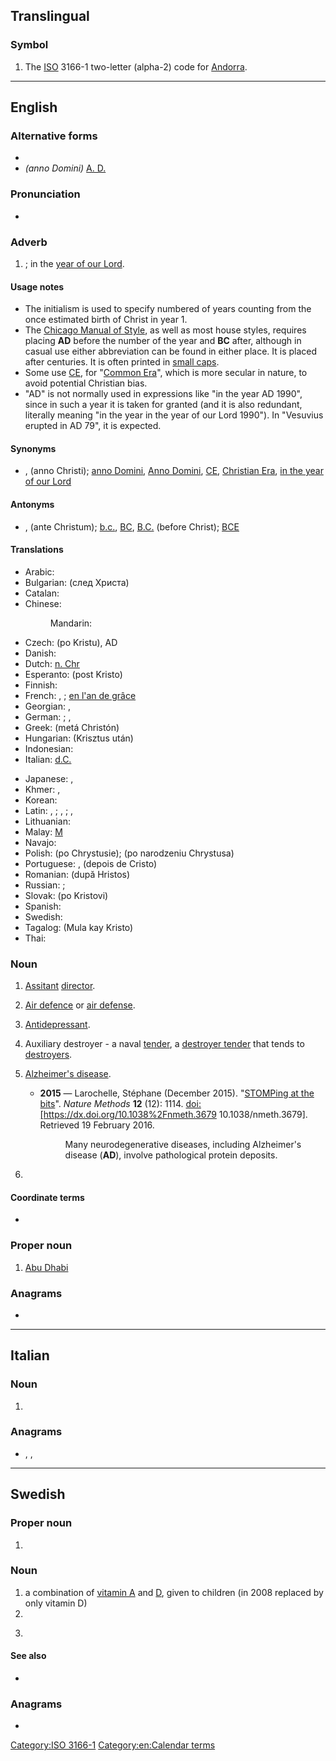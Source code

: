 {{also|Appendix:Variations of "ad"}}
==Translingual==

===Symbol===
{{head|mul|symbol}}

# The [[ISO]] 3166-1 two-letter (alpha-2) code for [[Andorra]].

[[Category:ISO 3166-1]]

----

==English==

===Alternative forms===
* {{l|en|A.D.}}
* ''(anno Domini)'' [[A. D.]]

===Pronunciation===
* {{audio|en|En-us-AD.ogg|audio (US)}}

===Adverb===
{{en-adv|?}}

# {{lb|en|often|punctuated}} {{initialism of|en|anno Domini|nodot=1}} {{q|borrowed from Latin}}; in the [[year of our Lord]].
#: {{ux|en|They had a vibrant culture from the 3rd century <small>BC</small> to the 2nd century '''<small>AD</small>'''.}}
#: {{ux|en|Today is {{CURRENTDAY}} {{CURRENTMONTHNAME}} '''AD''' {{CURRENTYEAR}}.}}

====Usage notes====
* The initialism is used to specify numbered of years counting from the once estimated birth of Christ in year 1.
* The [[w:Chicago Manual of Style|Chicago Manual of Style]], as well as most house styles, requires placing '''AD''' before the number of the year and '''BC''' after, although in casual use either abbreviation can be found in either place. It is placed after centuries. It is often printed in [[small caps]].
* Some use [[CE]], for "[[Common Era]]", which is more secular in nature, to avoid potential Christian bias.
* "AD" is not normally used in expressions like "in the year AD 1990", since in such a year it is taken for granted (and it is also redundant, literally meaning "in the year in the year of our Lord 1990"). In "Vesuvius erupted in AD 79", it is expected.

====Synonyms====
* {{sense|anno Domini}} {{l|en|AC}}, {{l|en|A.C.}} (anno Christi); [[anno Domini]], [[Anno Domini]], [[CE]], [[Christian Era]], [[in the year of our Lord]]

====Antonyms====
* {{sense|anno Domini}} {{l|en|AC}}, {{l|en|A.C.}} (ante Christum); [[b.c.]], [[BC]], [[B.C.]] (before Christ); [[BCE]]

====Translations====
{{trans-top|anno Domini}}
* Arabic: {{t-needed|ar}}
* Bulgarian: {{t|bg|сл. Хр.}} (след Xpиста)
* Catalan: {{t+|ca|dC}}
* Chinese:
*: Mandarin: {{t+|cmn|公元|tr=gōngyuán}}
* Czech: {{t+|cs|po Kr.}} (po Kristu), AD
* Danish: {{t|da|e.Kr.}} {{gloss|efter Kristus}}
* Dutch: [[n. Chr]] {{gloss|na Christus}}
* Esperanto: {{t+|eo|p.K.}} (post Kristo)
* Finnish: {{t+|fi|jKr.}} {{gloss|jälkeen Kristuksen}}
* French: {{t+|fr|ap. J.-C.}}, {{t+|fr|apr. J.-C.}} {{gloss|après Jésus-Christ}}; [[en l'an de grâce]] {{qualifier|archaic}}
* Georgian: {{t|ka|ახ. წ.}}, {{t+|ka|ჩვ. წ.}}
* German: {{t+|de|n. Chr.}} {{gloss|[[nach Christus]], [[nach Christo]]}}; {{t|de|n. Chr. Geb.}}, {{t|de|n. Chr. G.}} {{gloss|nach Christi Geburt}}
* Greek: {{t+|el|μ.Χ.|sc=Grek}} (metá Christón)
* Hungarian: {{t+|hu|Kr. u.}} (Krisztus után)
* Indonesian: {{t+|id|Masehi}}
* Italian: [[d.C.]] {{gloss|dopo Cristo}}
{{trans-mid}}
* Japanese: {{t+|ja|西暦|tr=seireki}}, {{t+|ja|紀元|tr=kigen}}
* Khmer: {{t+|km|គ.ស.|tr=kɔɔ sɑɑ|sc=Khmr}}, {{t|km|គ្រិស្តសករាជ​|tr=krɨh sa’kraac|sc=Khmr}}
* Korean: {{t-needed|ko}}
* Latin: {{t|la|A. C.}}, {{t+|la|AC}} {{gloss|anno Christi}}; {{t|la|A. D.}}, {{t+|la|AD}} {{gloss|anno Domini}}; {{t+|la|p. Chr. n.}}, {{t+|la|p. Chr.}} {{gloss|post Christum [natum]}}
* Lithuanian: {{t|lt|po Kr.}} {{gloss|po Kristaus}}
* Malay: [[M]] {{gloss|Masihi}}
* Navajo: {{t|nv|Doodaatsaahii biʼdizhchį́į́ dóó bikʼijįʼ}}
* Polish: {{t+|pl|po Chr.}} (po Chrystusie); {{t|pl|p.n.Chr.}} (po narodzeniu Chrystusa)
* Portuguese: {{t|pt|DC}}, {{t+|pt|d.C.}} (depois de Cristo)
* Romanian: {{t|ro|d.Hr.}} (după Hristos)
* Russian: {{t|ru|по́сле Р. Хр.}}; {{t|ru|н. э.}}
* Slovak: {{t|sk|po Kr.}} (po Kristovi)
* Spanish: {{t|es|d.C.}} {{gloss|[[después de Cristo]]}}
* Swedish: {{t+|sv|e.Kr.}} {{gloss|efter Kristus}}
* Tagalog: {{t|tl|M.K.}} (Mula kay Kristo)
* Thai: {{t+|th|ค.ศ.}}
{{trans-bottom}}

===Noun===
{{en-noun}}

# [[assistant|Assitant]] [[director]].
# {{lb|en|military}} [[air defence|Air defence]] or [[air defense]].
# [[antidepressant|Antidepressant]].
# {{lb|en|US|Navy}} Auxiliary destroyer - a naval [[tender]], a [[destroyer tender]] that tends to [[destroyer]]s.
# {{lb|en|uncountable}} [[Alzheimer's disease]].
#* '''2015''' &mdash; Larochelle, Stéphane (December 2015). "[http://www.nature.com/nmeth/journal/v12/n12/full/nmeth.3679.html STOMPing at the bits]". ''Nature Methods'' '''12''' (12): 1114. doi:[https://dx.doi.org/10.1038%2Fnmeth.3679 10.1038/nmeth.3679]. Retrieved 19 February 2016.
#*: Many neurodegenerative diseases, including Alzheimer's disease ('''AD'''), involve pathological protein deposits.
# {{lb|en|aviation}} {{initialism of|en|airworthiness directive}}

====Coordinate terms====
* {{sense|destroyer tender}} {{l|en|AS}}

===Proper noun===
{{en-proper noun}}

# [[Abu Dhabi]]

===Anagrams===
* {{anagrams|en|a=ad|D. A.|D.A.|DA|Da|da}}

[[Category:en:Calendar terms]]

----

==Italian==

===Noun===
{{it-noun|mf|?}}

# {{initialism of|it|[[amministratore delegato]]||CEO}}

===Anagrams===
* {{l|it|da}}, {{l|it|da'}}, {{l|it|dà}}

----

==Swedish==

===Proper noun===
{{sv-proper noun|c|AD:s}}

# {{abbreviation of|sv|Arbetsdomstolen||Labour Court}} {{gloss|the Swedish Labour Court}}

===Noun===
{{sv-noun}}

# a combination of [[vitamin A]] and [[vitamin D|D]], given to children (in 2008 replaced by only vitamin D)
# {{initialism of|sv|art director}}
# {{lb|sv|soccer}} {{initialism of|sv|assisterande domare||assistant referee}}

====See also====
* {{l|sv|AD-droppar}}

===Anagrams===
* {{anagrams|sv|a=ad|da|da.}}